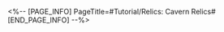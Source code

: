 <%-- [PAGE_INFO]
PageTitle=#Tutorial/Relics: Cavern Relics#
[END_PAGE_INFO] --%>
{{Tutorial
|sort      = 310701
|title     = Relics: Cavern Relics
|subtitle  = 
|type      = System
|about     = 
|image1    = Tutorial Relics Cavern Relics 1.png{{subst:void|<!--$UPLOAD:<<SpriteOutput/TutorialPic/TutorialPage_310701.png>-<Tutorial Relics Cavern Relics 1.png>-<Tutorial Files>>-->}}
|text1     = {{Color|h|nobold=1|Cavern Relics}} are phantasmal equipment preserved and re-constructed by the Fragmentum. They can offer stat boosts to a character, and provide extra buffs when worn as a set. You have a chance to receive {{Color|h|nobold=1|Cavern Relics}} as you trailblaze. You may also challenge {{Color|h|nobold=1|Caverns of Corrosion}} to obtain Cavern Relics more efficiently.
}}